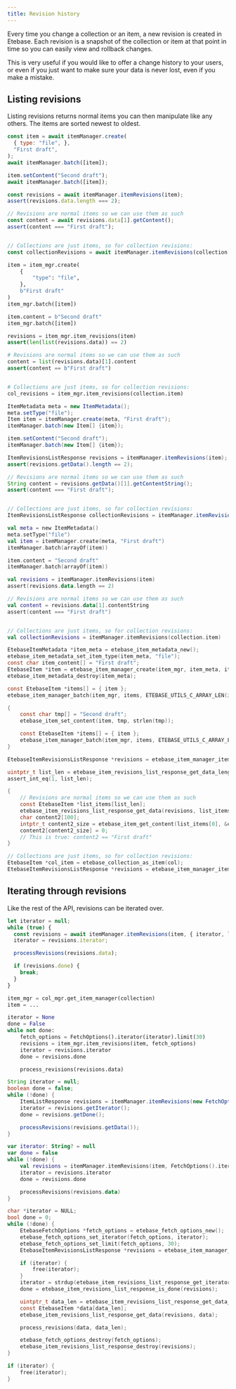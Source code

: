 ```yaml
---
title: Revision history
---
```




Every time you change a collection or an item, a new revision is created in Etebase. Each revision is a snapshot of the collection or item at that point in time so you can easily view and rollback changes.

This is very useful if you would like to offer a change history to your users, or even if you just want to make sure your data is never lost, even if you make a mistake.


## Listing revisions

Listing revisions returns normal items you can then manipulate like any others. The items are sorted newest to oldest.

<CodeTabs>
<TabItem value="js">

```js
const item = await itemManager.create(
  { type: "file", },
  "First draft",
);
await itemManager.batch([item]);

item.setContent("Second draft");
await itemManager.batch([item]);

const revisions = await itemManager.itemRevisions(item);
assert(revisions.data.length === 2);

// Revisions are normal items so we can use them as such
const content = await revisions.data[1].getContent();
assert(content === "First draft");


// Collections are just items, so for collection revisions:
const collectionRevisions = await itemManager.itemRevisions(collection.item);
```

</TabItem>
<TabItem value="py">

```python
item = item_mgr.create(
    {
        "type": "file",
    },
    b"First draft"
)
item_mgr.batch([item])

item.content = b"Second draft"
item_mgr.batch([item])

revisions = item_mgr.item_revisions(item)
assert(len(list(revisions.data)) == 2)

# Revisions are normal items so we can use them as such
content = list(revisions.data)[1].content
assert(content == b"First draft")


# Collections are just items, so for collection revisions:
col_revisions = item_mgr.item_revisions(collection.item)
```

</TabItem>
<TabItem value="java">

```java
ItemMetadata meta = new ItemMetadata();
meta.setType("file");
Item item = itemManager.create(meta, "First draft");
itemManager.batch(new Item[] {item});

item.setContent("Second draft");
itemManager.batch(new Item[] {item});

ItemRevisionsListResponse revisions = itemManager.itemRevisions(item);
assert(revisions.getData().length == 2);

// Revisions are normal items so we can use them as such
String content = revisions.getData()[1].getContentString();
assert(content === "First draft");


// Collections are just items, so for collection revisions:
ItemRevisionsListResponse collectionRevisions = itemManager.itemRevisions(collection.getItem());
```

</TabItem>
<TabItem value="kt">

```kotlin
val meta = new ItemMetadata()
meta.setType("file")
val item = itemManager.create(meta, "First draft")
itemManager.batch(arrayOf(item))

item.content = "Second draft"
itemManager.batch(arrayOf(item))

val revisions = itemManager.itemRevisions(item)
assert(revisions.data.length == 2)

// Revisions are normal items so we can use them as such
val content = revisions.data[1].contentString
assert(content === "First draft")


// Collections are just items, so for collection revisions:
val collectionRevisions = itemManager.itemRevisions(collection.item)
```

</TabItem>
<TabItem value="c">

```c
EtebaseItemMetadata *item_meta = etebase_item_metadata_new();
etebase_item_metadata_set_item_type(item_meta, "file");
const char item_content[] = "First draft";
EtebaseItem *item = etebase_item_manager_create(item_mgr, item_meta, item_content, strlen(item_content));
etebase_item_metadata_destroy(item_meta);

const EtebaseItem *items[] = { item };
etebase_item_manager_batch(item_mgr, items, ETEBASE_UTILS_C_ARRAY_LEN(items), NULL, 0, NULL);

{
    const char tmp[] = "Second draft";
    etebase_item_set_content(item, tmp, strlen(tmp));

    const EtebaseItem *items[] = { item };
    etebase_item_manager_batch(item_mgr, items, ETEBASE_UTILS_C_ARRAY_LEN(items), NULL, 0, NULL);
}

EtebaseItemRevisionsListResponse *revisions = etebase_item_manager_item_revisions(item_mgr, item, NULL);

uintptr_t list_len = etebase_item_revisions_list_response_get_data_length(revisions);
assert_int_eq(1, list_len);

{
    // Revisions are normal items so we can use them as such
    const EtebaseItem *list_items[list_len];
    etebase_item_revisions_list_response_get_data(revisions, list_items);
    char content2[100];
    intptr_t content2_size = etebase_item_get_content(list_items[0], &content2, sizeof(content2));
    content2[content2_size] = 0;
    // This is true: content2 == "First draft"
}

// Collections are just items, so for collection revisions:
EtebaseItem *col_item = etebase_collection_as_item(col);
EtebaseItemRevisionsListResponse *revisions = etebase_item_manager_item_revisions(item_mgr, col_item, NULL);
```

</TabItem>
</CodeTabs>


## Iterating through revisions

Like the rest of the API, revisions can be iterated over.

<CodeTabs>
<TabItem value="js">

```js
let iterator = null;
while (true) {
  const revisions = await itemManager.itemRevisions(item, { iterator, limit: 5 });
  iterator = revisions.iterator;

  processRevisions(revisions.data);

  if (revisions.done) {
    break;
  }
}
```

</TabItem>
<TabItem value="py">

```python
item_mgr = col_mgr.get_item_manager(collection)
item = ...

iterator = None
done = False
while not done:
    fetch_options = FetchOptions().iterator(iterator).limit(30)
    revisions = item_mgr.item_revisions(item, fetch_options)
    iterator = revisions.iterator
    done = revisions.done

    process_revisions(revisions.data)
```

</TabItem>
<TabItem value="java">

```java
String iterator = null;
boolean done = false;
while (!done) {
    ItemListResponse revisions = itemManager.itemRevisions(new FetchOptions().iterator(iterator).limit(30));
    iterator = revisions.getIterator();
    done = revisions.getDone();

    processRevisions(revisions.getData());
}
```

</TabItem>
<TabItem value="kt">

```kotlin
var iterator: String? = null
var done = false
while (!done) {
    val revisions = itemManager.itemRevisions(item, FetchOptions().iterator(iterator).limit(30))
    iterator = revisions.iterator
    done = revisions.done

    processRevisions(revisions.data)
}
```

</TabItem>
<TabItem value="c">

```c
char *iterator = NULL;
bool done = 0;
while (!done) {
    EtebaseFetchOptions *fetch_options = etebase_fetch_options_new();
    etebase_fetch_options_set_iterator(fetch_options, iterator);
    etebase_fetch_options_set_limit(fetch_options, 30);
    EtebaseItemRevisionsListResponse *revisions = etebase_item_manager_list(item_mgr, fetch_options);

    if (iterator) {
        free(iterator);
    }
    iterator = strdup(etebase_item_revisions_list_response_get_iterator(revisions));
    done = etebase_item_revisions_list_response_is_done(revisions);

    uintptr_t data_len = etebase_item_revisions_list_response_get_data_length(revisions);
    const EtebaseItem *data[data_len];
    etebase_item_revisions_list_response_get_data(revisions, data);

    process_revisions(data, data_len);

    etebase_fetch_options_destroy(fetch_options);
    etebase_item_revisions_list_response_destroy(revisions);
}

if (iterator) {
    free(iterator);
}
```

</TabItem>
</CodeTabs>
